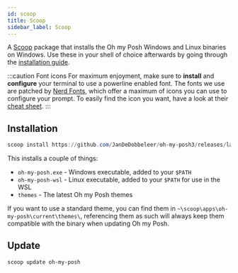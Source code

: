 ```yaml
---
id: scoop
title: Scoop
sidebar_label: Scoop
---
```


A [Scoop][scoop] package that installs the Oh my Posh Windows and Linux binaries on Windows.
Use these in your shell of choice afterwards by going through the [installation guide][install].

:::caution Font icons
For maximum enjoyment, make sure to **install** and **configure** your terminal to use a powerline enabled font.
The fonts we use are patched by [Nerd Fonts][nerdfonts], which offer a maximum of icons you can use to configure your prompt.
To easily find the icon you want, have a look at their [cheat sheet][nf-cheat].
:::

## Installation

```powershell
scoop install https://github.com/JanDeDobbeleer/oh-my-posh3/releases/latest/download/oh-my-posh.json
```

This installs a couple of things:

-  `oh-my-posh.exe` - Windows executable, added to your `$PATH`
-  `oh-my-posh-wsl` - Linux executable, added to your `$PATH` for use in the WSL
-  `themes` - The latest Oh my Posh themes

If you want to use a standard theme, you can find them in `~\scoop\apps\oh-my-posh\current\themes\`, referencing them as such
will always keep them compatible with the binary when updating Oh my Posh.

## Update

```powershell
scoop update oh-my-posh
```

[scoop]: https://scoop.sh/
[install]: /docs/installation
[nerdfonts]: https://www.nerdfonts.com/
[nf-cheat]: https://www.nerdfonts.com/cheat-sheet
